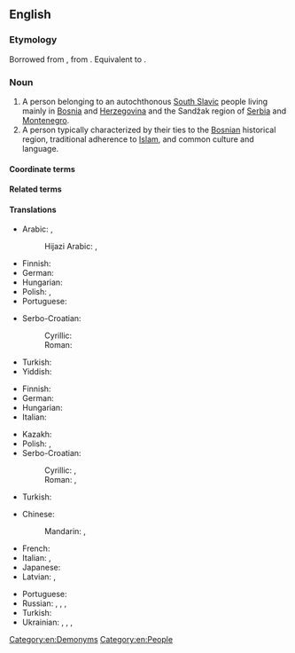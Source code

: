 ==English==
{{wikipedia|Bosniaks}}

===Etymology===
Borrowed from {{bor|en|sh|Bòšnjāk|t=Bosniak}}, from {{m|sh|Bȍsna|t=Bosnia}}. Equivalent to {{m|en|Bosniac: [[Bosnia]]+[[-ac]]}}.

===Noun===
{{en-noun}}

# A person belonging to an autochthonous [[South Slavic]] people living mainly in [[Bosnia]] and [[Herzegovina]] and the Sandžak region of [[Serbia]] and [[Montenegro]].
# A person typically characterized by their ties to the [[Bosnian]] historical region, traditional adherence to [[Islam]], and common culture and language.

====Coordinate terms====
{{col3|en|
|Bosnia
|Bosnia and Herzegovina
|Herzegovina
|Bosnian
|Serbian
|Croatian
|Albanian
|Yugoslavian
|Yugoslav
|Croat
|Serb
|Balkan
|Herzegovinan
|Herzegovinian
}}

====Related terms====
{{rel3|en|
|Bosnia
|Bosnia and Herzegovina
|Bosnian
}}

====Translations====
{{trans-top|person belonging to autochthonous South Slavic people}}
* Arabic: {{t|ar|بُشْنَاق|p}}, {{t|ar|بُوشْنَاق|p}}
*: Hijazi Arabic: {{t|acw|بُشْناق|p|tr=bušnāg}}, {{t|acw|بُشْناقي|m|tr=bušnāgi}}
* Finnish: {{t|fi|bosniakki}}
* German: {{t+|de|Bosniak}}
* Hungarian: {{t+|hu|bosnyák}}
* Polish: {{t+|pl|Boszniak|m}}, {{t|pl|Boszniaczka|f}}
* Portuguese: {{t|pt|bosníaco|m}}
{{trans-mid}}
* Serbo-Croatian:
*: Cyrillic: {{t|sh|Бо̀шња̄к|m|sc=Cyrl}}
*: Roman: {{t+|sh|Bòšnjāk|m}}
* Turkish: {{t+|tr|Boşnak}}
* Yiddish: {{t|yi|באָסניאַק|m}}
{{trans-bottom}}

{{trans-top|a person with ties to Bosnia, traditional adherence to Islam, and common culture and language}}
* Finnish: {{t|fi|bosniakki}}
* German: {{t+|de|Bosniak}}
* Hungarian: {{t+|hu|bosnyák}}
* Italian: {{t|it|bosgnacco|m}}
{{trans-mid}}
* Kazakh: {{t|kk|бошнақ}}
* Polish: {{t+|pl|Boszniak|m}}, {{t|pl|Boszniaczka|f}}
* Serbo-Croatian:
*: Cyrillic: {{t|sh|Бо̀шња̄к|m|sc=Cyrl}}, {{t|sh|Муслиман|m|sc=Cyrl}}
*: Roman: {{t+|sh|Bòšnjāk|m}}, {{t|sh|Musliman|m}}
* Turkish: {{t+|tr|Boşnak}}
{{trans-bottom}}

{{checktrans-top}}
* Chinese:
*: Mandarin: {{t-check|cmn|波斯尼亞人|sc=Hani}}, {{t-check|cmn|波斯尼亚人|tr=Bōsīníyǎ-rén|sc=Hani}}
* French: {{t+check|fr|Bosniaque|m|f}}
* Italian: {{t+check|it|bosniaco|m}}, {{t-check|it|bosgnacco|m}}
* Japanese: {{t-check|ja|ボスニア人|tr=Bosunia-jin}}
* Latvian: {{t-check|lv|bosnietis|m}}, {{t-check|lv|bosniete|f}}
{{trans-mid}}
* Portuguese: {{t+|pt|bósnio|m}}
* Russian: {{t+check|ru|босни́ец|m}}, {{t+check|ru|бошня́к|m}}, {{t+check|ru|босни́йка|f}}, {{t-check|ru|бошня́чка|f}}
* Turkish: {{t+check|tr|Boşnak}}
* Ukrainian: {{t-check|uk|босні́єць|m|sc=Cyrl}}, {{t-check|uk|босня́к|m|sc=Cyrl}}, {{t-check|uk|босні́йка|m|sc=Cyrl}}, {{t-check|uk|босня́чка|f|sc=Cyrl}}
{{trans-bottom}}

[[Category:en:Demonyms]]
[[Category:en:People]]